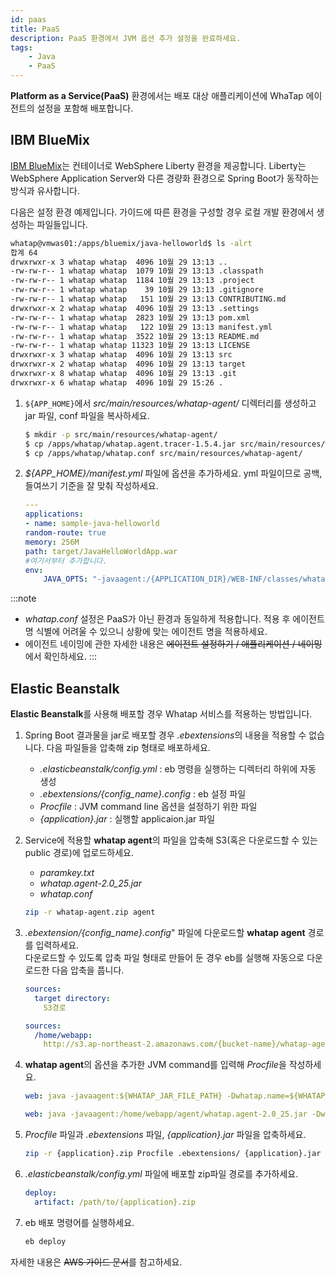 ```yaml
---
id: paas
title: PaaS
description: PaaS 환경에서 JVM 옵션 추가 설정을 완료하세요.
tags:
    - Java
    - PaaS
---
```


**Platform as a Service(PaaS)** 환경에서는 배포 대상 애플리케이션에 WhaTap 에이전트의 설정을 포함해 배포합니다.

## IBM BlueMix

[IBM BlueMix](https://console.bluemix.net/docs/apps/index.html%E2%80%8B)는 컨테이너로 WebSphere Liberty 환경을 제공합니다. Liberty는 WebSphere Application Server와 다른 경량화 환경으로 Spring Boot가 동작하는 방식과 유사합니다.

다음은 설정 환경 예제입니다. 가이드에 따른 환경을 구성할 경우 로컬 개발 환경에서 생성하는 파일들입니다.

```bash
whatap@vmwas01:/apps/bluemix/java-helloworld$ ls -alrt
합계 64
drwxrwxr-x 3 whatap whatap  4096 10월 29 13:13 ..
-rw-rw-r-- 1 whatap whatap  1079 10월 29 13:13 .classpath
-rw-rw-r-- 1 whatap whatap  1184 10월 29 13:13 .project
-rw-rw-r-- 1 whatap whatap    39 10월 29 13:13 .gitignore
-rw-rw-r-- 1 whatap whatap   151 10월 29 13:13 CONTRIBUTING.md
drwxrwxr-x 2 whatap whatap  4096 10월 29 13:13 .settings
-rw-rw-r-- 1 whatap whatap  2823 10월 29 13:13 pom.xml
-rw-rw-r-- 1 whatap whatap   122 10월 29 13:13 manifest.yml
-rw-rw-r-- 1 whatap whatap  3522 10월 29 13:13 README.md
-rw-rw-r-- 1 whatap whatap 11323 10월 29 13:13 LICENSE
drwxrwxr-x 3 whatap whatap  4096 10월 29 13:13 src
drwxrwxr-x 2 whatap whatap  4096 10월 29 13:13 target
drwxrwxr-x 8 whatap whatap  4096 10월 29 13:13 .git
drwxrwxr-x 6 whatap whatap  4096 10월 29 15:26 .
```

1. ```${APP_HOME}```에서 *src/main/resources/whatap-agent/* 디렉터리를 생성하고 jar 파일, conf 파일을 복사하세요.

    ```bash
    $ mkdir -p src/main/resources/whatap-agent/
    $ cp /apps/whatap/whatap.agent.tracer-1.5.4.jar src/main/resources/whatap-agent/
    $ cp /apps/whatap/whatap.conf src/main/resources/whatap-agent/
    ```

1. *${APP_HOME}/manifest.yml* 파일에 옵션을 추가하세요. yml 파일이므로 공백, 들여쓰기 기준을 잘 맞춰 작성하세요.

    ```yaml title=${APP_HOME}/manifest.yml {7-9} showLineNumbers
    ---
    applications:
    - name: sample-java-helloworld
    random-route: true
    memory: 256M
    path: target/JavaHelloWorldApp.war
    #여기서부터 추가합니다.
    env:
        JAVA_OPTS: "-javaagent:/{APPLICATION_DIR}/WEB-INF/classes/whatap-agent/whatap.agent.tracer-1.5.4.jar -Dorg.osgi.framework.bootdelegation=whatap.* "
    ```

:::note
* *whatap.conf* 설정은 PaaS가 아닌 환경과 동일하게 적용합니다. 적용 후 에이전트 명 식별에 어려울 수 있으니 상황에 맞는 에이전트 명을 적용하세요.
* 에이전트 네이밍에 관한 자세한 내용은 ~~에이전트 설정하기 / 애플리케이션 / 네이밍~~에서 확인하세요.
:::


## Elastic Beanstalk

**Elastic Beanstalk**를 사용해 배포할 경우 Whatap 서비스를 적용하는 방법입니다. 

1. Spring Boot 결과물을 jar로 배포할 경우 *.ebextensions*의 내용을 적용할 수 없습니다. 다음 파일들을 압축해 zip 형태로 배포하세요.

    * *.elasticbeanstalk/config.yml* : eb 명령을 실행하는 디렉터리 하위에 자동 생성
    * *.ebextensions/{config_name}.config* : eb 설정 파일
    * *Procfile* : JVM command line 옵션을 설정하기 위한 파일
    * *{application}.jar* : 실행할 applicaion.jar 파일

1. Service에 적용할 **whatap agent**의 파일을 압축해 S3(혹은 다운로드할 수 있는 public 경로)에 업로드하세요.

    * *paramkey.txt*
    * *whatap.agent-2.0_25.jar*
    * *whatap.conf*

    ```bash title='디렉터리 압축하기'
    zip -r whatap-agent.zip agent
    ```

1. *.ebextension/{config_name}.config*" 파일에 다운로드할 **whatap agent** 경로를 입력하세요.  
    다운로드할 수 있도록 압축 파일 형태로 만들어 둔 경우 eb를 실행해 자동으로 다운로드한 다음 압축을 풉니다.

    ```yaml title=ebextension/{config_name}.config
    sources:
      target directory:
        S3경로
    ```

    ```yaml title=예시
    sources:
      /home/webapp:
        http://s3.ap-northeast-2.amazonaws.com/{bucket-name}/whatap-agent.zip
    ```

1. **whatap agent**의 옵션을 추가한 JVM command를 입력해 *Procfile*을 작성하세요.

    ```yaml title=Procfile
    web: java -javaagent:${WHATAP_JAR_FILE_PATH} -Dwhatap.name=${WHATAP_NAME} -Dwhatap.okind=${WHATAP_OKIND_NAME} -Dwhatap.server.home=${APPLICAION_PATH} -Dwhatap.conf.path=${WHATAP_HOME} -jar ${APPLICAIONT}.jar
    ```

    ```yaml title=예시
    web: java -javaagent:/home/webapp/agent/whatap.agent-2.0_25.jar -Dwhatap.name=bootTest -Dwhatap.okind=test -Dwhatap.server.home=/var/app/current -Dwhatap.conf.path=/home/webapp/agent -jar whatap-boot-test.jar
    ```

1. *Procfile* 파일과 *.ebextensions* 파일, *{application}.jar* 파일을 압축하세요.

    ```bash
    zip -r {application}.zip Procfile .ebextensions/ {application}.jar
    ```

1. *.elasticbeanstalk/config.yml* 파일에 배포할 zip파일 경로를 추가하세요.

    ```yaml
    deploy:
      artifact: /path/to/{application}.zip
    ```

1. eb 배포 명령어를 실행하세요.

    ```bash
    eb deploy
    ```

자세한 내용은 ~~AWS 가이드 문서~~를 참고하세요.
